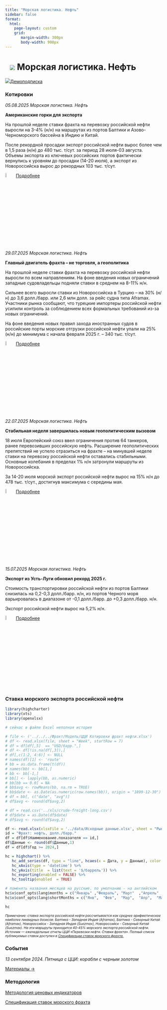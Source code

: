 ```yaml
---
title: "Морская логистика. Нефть"
sidebar: false
format: 
  html:
    page-layout: custom
    grid:
       margin-width: 300px
       body-width: 900px
---
```


# ![](../images/icon-ship.svg) Морская логистика. Нефть {.my-custom-class style="margin-left:3%;"}

![](../images/icon-subscription.svg)[Демоподписка](../demo-subscription.qmd)

::::: {.grid style="margin-left:0%"}
::: {.g-col-12 .g-col-sm-12 .g-col-xs-12 .g-col-xl-6 .g-col-md-6 .g-col-lg-6}
### Котировки

*05.08.2025 Морская логистика. Нефть*

**Американские горки для экспорта**

На прошлой неделе ставки фрахта на перевозку российской нефти выросли на 3-4% (н/н) на маршрутах из портов Балтики и Азово-Черноморского бассейна в Индию и Китай.

После рекордной просадки экспорт российской нефти вырос более чем в 1,5 раза (н/н) до 480 тыс. т/сут. за период 28 июля-03 августа. Объемы экспорта из ключевых российских портов фактически вернулись к уровням до просадки (14-20 июля), а экспорт из Новороссийска вырос до рекордных 103 тыс. т/сут.

![](../images/icon-locker.svg){width="6%"} [Подробнее](../demo-subscription.qmd)

*29.07.2025 Морская логистика. Нефть*

**Главный двигатель фрахта – не торговля, а геополитика**

На прошлой неделе ставки фрахта на перевозку российской нефти выросли по всем направлениям. На фоне введения новых ограничений западные судовладельцы подняли ставки в среднем на 8-11% н/н.

Сильнее всего выросли ставки из Новороссийска в Турцию – на 30% (н/н) до 3,6 долл./барр. или 2,6 млн долл. за рейс судна типа Aframax. Участники рынка сообщают, что турецкие импортеры российской нефти усилили контроль за соблюдением всех формальных требований из-за новых ограничений.

На фоне введения новых правил захода иностранных судов в российские порты морские отгрузки российской нефти упали на 25% (н/н) до минимума с начала февраля 2025 г. – 340 тыс. т/сут.

![](../images/icon-locker.svg){width="6%"} [Подробнее](../demo-subscription.qmd)

*22.07.2025 Морская логистика. Нефть*

**Стабильная неделя завершилась новым геополитическим вызовом**

18 июля Европейский союз ввел ограничения против 64 танкеров, ранее перевозивших российскую нефть. Расширение геополитических препятствий не успело отразиться на фрахте – на минувшей неделе ставки на перевозку российской нефти оставались стабильными. Основные колебания в пределах 1% н/н затронули маршруты из Новороссийска.

За 14-20 июля морской экспорт российской нефти вырос на 15% н/н до 478 тыс. т/сут., достигнув максимума с середины мая.

![](../images/icon-locker.svg){width="6%"} [Подробнее](../demo-subscription.qmd)

*15.07.2025 Морская логистика. Нефть*

**Экспорт из Усть-Луги обновил рекорд 2025 г.**

Стоимость транспортировки российской нефти из портов Балтики снизилась на 0,2-0,3 долл./барр. н/н, из портов Черного моря варьировалась в диапазоне от -0,1 долл./барр. до +0,3 долл./барр. н/н.

Экспорт российской нефти вырос на 5,2% н/н.

![](../images/icon-locker.svg){width="6%"} [Подробнее](../demo-subscription.qmd)

:::

::: {.g-col-12 .g-col-sm-12 .g-col-xs-12 .g-col-xl-6 .g-col-md-6 .g-col-lg-6}
### Ставка морского экспорта российской нефти

```r

library(highcharter)
library(xts)
library(openxlsx)

# сейчас в файле Excel неполная история 

# file <- ('../../../Фрахт/Модель/ЦЦИ Котировки фрахт нефти.xlsx')
# df <- read.xlsx(file, sheet = "Week", startRow = 7)
# df = df[df[,5]  == "USD/барр.",]
# df <- df[!is.na(df[,3]),]
# df[,c(1:2, 4:6)] <- NULL
# names(df)[1] <- 'route'
# bb = as.data.frame(t(df))
# names(bb) <- bb[1,]
# bb <- bb[-1,]
# bb[] <- lapply(bb, as.numeric)
# bb[bb == 0.0] = NA
# bb$avg <- rowMeans(bb, na.rm = TRUE)
# bb$date <- as.Date(as.numeric(row.names(bb)), origin = "1899-12-30")
# df = bb[, c("date", "avg")]
# df$avg <- round(df$avg,2)

# df = read.csv('../xls/crude-freight-long.csv')
# df$date = as.Date(df$date)
# df$avg <- round(df$avg,2)

df <- read.xlsx(xlsxFile = '../data/Исходные данные.xlsx', sheet = "Рынки", detectDates = TRUE)
id = "Фрахт: нефть, долл./барр." 
df = df[df$Наименование.показателя == id,]
df$Данные <- round(df$Данные,1)
df = df[df$Год >= 2024,]

hc = highchart() %>% 
   hc_add_series(df, type = "line", hcaes(x = Дата, y = Данные), color = "#1A4AFC", name = "Фрахт российской нефти", marker = list(enabled = FALSE)) %>% 
   hc_xAxis(type = 'datetime') %>% 
   hc_yAxis(title  = list(text = '$/баррель')) %>% 
   hc_exporting(enabled = FALSE) %>% 
   hc_tooltip(enabled  = TRUE)

# поменять названия месяцев на русские. по умолчанию - на английском
hc$x$conf_opts$lang$months = c("Январь"	,"Февраль",	"Март"	,"Апрель"	,"Май",	"Июнь", "Июль",	"Август",	"Сентябрь",	"Октябрь",	"Ноябрь",	"Декабрь")
hc$x$conf_opts$lang$shortMonths = c("Янв", 	"Фев",	"Мар",	"Апр",	"Май",	"Июн",	"Июл",	"Авг",	"Сен",	"Окт",	"Ноя",	"Дек")

hc
```

[*Примечание: ставка экспорта российской нефти рассчитывается как среднее арифметическое наиболее ликвидных базисов: Балтика - Западная Индия (Aframax), Балтика - Северный Китай (Aframax), Новороссийск - Западная Индия (Suezmax), Новороссийск - Северный Китай (Suezmax). На эти маршруты приходится 40-45% морского экспорта российской нефти. Источник — еженедельные отчеты ЦЦИ «Перевозки нефти. Ставки фрахта». Полный список публикуемых ставок доступен в [Спецификации ставок морского фрахта.](../methodology/specs-freight.qmd)*]{style="font-size:0.75em"}

### События

*13 сентября 2024. Пятница с ЦЦИ: корабли с черным золотом*

[Материалы →](../events/2024-09-13-crude.qmd)
:::
:::::

::::: {.grid style="margin-left:0%"}
::: {.g-col-12 .g-col-sm-12 .g-col-xs-12 .g-col-xl-6 .g-col-md-6 .g-col-lg-6}
### Методология

[Методология ценовых индикаторов](../methodology/methodology-benchmark-pbc.qmd)

[Спецификация ставок морского фрахта](../methodology/specs-freight.qmd)
:::

::: {.g-col-12 .g-col-sm-12 .g-col-xs-12 .g-col-xl-6 .g-col-md-6 .g-col-lg-6}
:::
:::::
